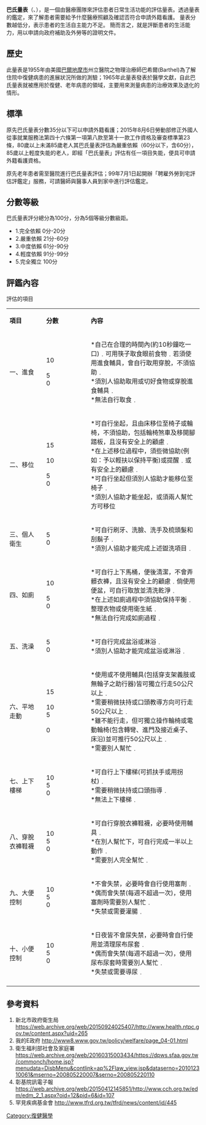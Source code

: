 {{multiple issues|
{{expert|time=2016-02-18T04:42:27+00:00}}
{{no footnotes|time=2016-02-18T04:42:27+00:00}}
{{orphan|time=2016-02-18T04:42:27+00:00}}
{{Dead end|time=2020-12-21T02:09:22+00:00}}
}}
'''巴氏量表'''（{{lang-en|Barthel scale}}、{{lang|en|Barthel index}}），是一個由醫療團隊來評估患者日常生活功能的評估量表。透過量表的鑑定，來了解患者需要給予什麼醫療照顧及確認否符合申請外籍看護。 量表分數越低分，表示患者的生活自主能力不足。
簡而言之，就是評斷患者的生活能力，用以申請向政府補助及外勞等的證明文件。

==歷史==
此量表是1955年由美國[[巴爾的摩|巴爾地摩市]]州立醫院之物理治療師巴希爾(Barthel)為了解住院中復健病患的進展狀況所做的測驗；1965年此量表發表於醫學文獻，自此巴氏量表就被應用於復健、老年病患的領域，主要用來測量病患的治療效果及退化的情形。

==標準 ==
原先巴氏量表分數35分以下可以申請外籍看護；2015年8月6日勞動部修正外國人從事就業服務法第四十六條第一項第八款至第十一款工作資格及審查標準第23條，80歲以上未滿85歲老人其巴氏量表評估為嚴重依賴（60分以下，含60分），85歲以上輕度失能的老人，即經「巴氏量表」評估有任一項目失能，便具可申請外籍看護資格。

原先老年患者需至醫院進行巴氏量表評估；99年7月1日起開辦「聘雇外勞到宅評估評鑑定」服務，可請醫師與醫事人員到家中進行評估鑑定。

==分數等級==
巴氏量表評分總分為100分，分為5個等級分數級距。

*1.完全依賴 0分-20分 
*2.嚴重依賴 21分-60分
*3.中度依賴 61分-90分
*4.輕度依賴 91分-99分
*5.完全獨立 100分

==評鑑內容==
評估的項目
{| class="wikitable"
|style="width:5%"|'''項目'''||style="width:8%"|'''分數'''||style="width:20%"|'''內容'''
|-
|一、進食||10<br><br>5<br>0||*自己在合理的時間內(約10秒鐘吃一口)﹒可用筷子取食眼前食物﹒若須使用進食輔具，會自行取用穿脫，不須協助﹒<br>*須別人協助取用或切好食物或穿脫進食輔具﹒<br>*無法自行取食﹒
|-
|二、移位||15<br><br>10<br><br>5<br>0||*可自行坐起，且由床移位至椅子或輪椅，不須協助，包括輪椅煞車及移開腳踏板，且沒有安全上的顧慮﹒<br>*在上述移位過程中，須些微協助(例如：予以輕扶以保持平衡)或提醒﹒或有安全上的顧慮﹒<br>*可自行坐起但須別人協助才能移位至椅子﹒<br>*須別人協助才能坐起，或須兩人幫忙方可移位
|-
|三、個人衛生||5<br>0||*可自行刷牙、洗臉、洗手及梳頭髮和刮鬍子﹒<br>*須別人協助才能完成上述盥洗項目﹒
|-
|四、如廁||10<br><br>5<br>0||*可自行上下馬桶，便後清潔，不會弄髒衣褲，且沒有安全上的顧慮﹒倘使用便盆，可自行取放並清洗乾淨﹒<br>*在上述如廁過程中須協助保持平衡﹒整理衣物或使用衛生紙﹒<br>*無法自行完成如廁過程﹒
|-
|五、洗澡||5<br>0||*可自行完成盆浴或淋浴﹒<br>*須別人協助才能完成盆浴或淋浴﹒
|-
|六、平地走動||15<br><br>10<br>5<br><br>0||*使用或不使用輔具(包括穿支架義肢或無輪子之助行器)皆可獨立行走50公尺以上﹒<br>*需要稍微扶持或口頭教導方向可行走50公尺以上﹒<br>*雖不能行走，但可獨立操作輪椅或電動輪椅(包含轉彎、進門及接近桌子、床沿)並可推行50公尺以上﹒<br>*需要別人幫忙﹒
|-
|七、上下樓梯||10<br>5<br>0||*可自行上下樓梯(可抓扶手或用拐杖)﹒<br>*需要稍微扶持或口頭指導﹒<br>*無法上下樓梯﹒
|-
|八、穿脫衣褲鞋襪||10<br>5<br>0||*可自行穿脫衣褲鞋襪，必要時使用輔具﹒<br>*在別人幫忙下，可自行完成一半以上動作﹒<br>*需要別人完全幫忙﹒
|-
|九、大便控制||10<br>5<br>0||*不會失禁，必要時會自行使用塞劑﹒<br>*偶而會失禁(每週不超過一次)，使用塞劑時需要別人幫忙﹒<br>*失禁或需要灌腸﹒
|-
|十、小便控制||10<br>5<br>0||*日夜皆不會尿失禁，必要時會自行使用並清理尿布尿套﹒<br>*偶而會失禁(每週不超過一次)，使用尿布尿套時需要別人幫忙﹒<br>*失禁或需要導尿﹒
|-
|}

==參考資料 ==
{{reflist|colwidth=30em|refs=}}

#新北市政府衛生局 https://web.archive.org/web/20150924025407/http://www.health.ntpc.gov.tw/content.aspx?uid=265
#我的E政府 http://www8.www.gov.tw/policy/welfare/page_04-01.html {{Wayback|url=http://www8.www.gov.tw/policy/welfare/page_04-01.html |date=20170608173842 }}
#衛生福利部社會及家庭署 https://web.archive.org/web/20160315003434/https://dpws.sfaa.gov.tw/commonch/home.jsp?menudata=DisbMenu&contlink=ap%2Flaw_view.jsp&dataserno=201012310061&mserno=200805220007&serno=200805220110
#彰基院訊電子報 https://web.archive.org/web/20150412145851/http://www.cch.org.tw/edm/edm_2_1.aspx?oid=12&pid=6&id=107
#罕見疾病基金會 http://www.tfrd.org.tw/tfrd/news/content/id/445 {{Wayback|url=http://www.tfrd.org.tw/tfrd/news/content/id/445 |date=20190917112511 }}

[[Category:復健醫學|Category:復健醫學]]